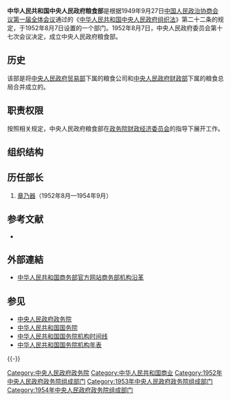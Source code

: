 {{Infobox PRCG
|机构名称=中央人民政府粮食部
|标志1=National Emblem of the People's Republic of China.svg
|职位1=部长
|人员1=[[章乃器|章乃器]]
|上级机构=[[政务院财政经济委员会|政务院财政经济委员会]]
|机构类型=[[中央人民政府政务院|中央人民政府政务院]]组成部门
|行政级别=正部级
|成立时间=1952年8月7日
|撤销时间=1954年11月
|前身=
|接替者=[[中华人民共和国粮食部|中华人民共和国粮食部]]
}}

'''中华人民共和国中央人民政府粮食部'''是根据1949年9月27日[[中国人民政治协商会议第一届全体会议|中国人民政治协商会议第一届全体会议]]通过的《[[中华人民共和国中央人民政府组织法|中华人民共和国中央人民政府组织法]]》第二十二条的规定，于1952年8月7日设置的一个部门。1952年8月7日，中央人民政府委员会第十七次会议决定，成立中央人民政府粮食部。

==历史==
该部是将[[中央人民政府贸易部|中央人民政府贸易部]]下属的粮食公司和[[中央人民政府财政部|中央人民政府财政部]]下属的粮食总局合并成立的。

==职责权限==
按照相关规定，中央人民政府粮食部在[[政务院财政经济委员会|政务院财政经济委员会]]的指导下展开工作。

==组织结构==
==历任部长==
#[[章乃器|章乃器]]（1952年8月—1954年9月）

==参考文献==
*{{cite book|author=苏尚尧主编|title=《中华人民共和国中央政府机构（1949-1990年）》|location=北京|publisher=经济科学出版社|year=1993|isbn=7505805045|quote=D·54}}

==外部連結==
*{{zh-cn}} [https://web.archive.org/web/20090113185002/http://www.mofcom.gov.cn/ 中华人民共和国商务部官方网站][http://www.mofcom.gov.cn/mofcom/yange.shtml 商务部机构沿革]{{Wayback|url=http://www.mofcom.gov.cn/ |date=20090113185002 }}

==参见==
* [[中央人民政府政务院|中央人民政府政务院]]
* [[中华人民共和国国务院|中华人民共和国国务院]]
* [[中华人民共和国国务院机构时间线|中华人民共和国国务院机构时间线]]
* [[中华人民共和国国务院机构年表|中华人民共和国国务院机构年表]]

{{-}}
{{中央人民政府政务院}}
{{1952年中央人民政府政务院}}
{{1953年中央人民政府政务院}}
{{1954年中央人民政府政务院}}

[[Category:中央人民政府政务院|Category:中央人民政府政务院]]
[[Category:中华人民共和国商业|Category:中华人民共和国商业]]
[[Category:1952年中央人民政府政务院组成部门|Category:1952年中央人民政府政务院组成部门]]
[[Category:1953年中央人民政府政务院组成部门|Category:1953年中央人民政府政务院组成部门]]
[[Category:1954年中央人民政府政务院组成部门|Category:1954年中央人民政府政务院组成部门]]


{{Gov-stub}}